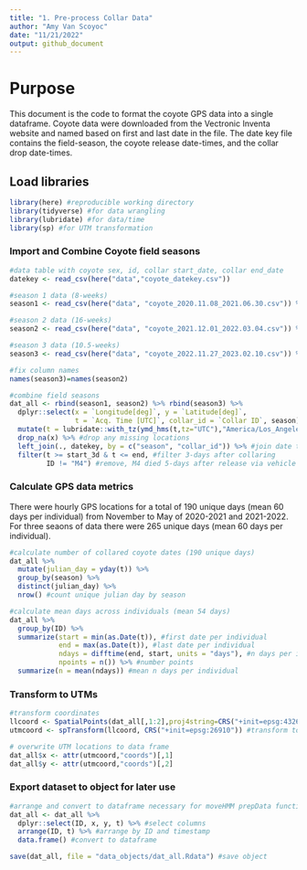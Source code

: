 ```yaml
---
title: "1. Pre-process Collar Data"
author: "Amy Van Scoyoc"
date: "11/21/2022"
output: github_document
---
```


# Purpose 
This document is the code to format the coyote GPS data into a single dataframe. Coyote data were downloaded from the Vectronic Inventa website and named based on first and last date in the file. The date key file contains the field-season, the coyote release date-times, and the collar drop date-times. 

## Load libraries

```r
library(here) #reproducible working directory
library(tidyverse) #for data wrangling
library(lubridate) #for data/time
library(sp) #for UTM transformation
```

### Import and Combine Coyote field seasons
```r
#data table with coyote sex, id, collar start_date, collar end_date
datekey <- read_csv(here("data","coyote_datekey.csv")) 

#season 1 data (8-weeks)
season1 <- read_csv(here("data", "coyote_2020.11.08_2021.06.30.csv")) %>% mutate(season = 1)

#season 2 data (16-weeks)
season2 <- read_csv(here("data", "coyote_2021.12.01_2022.03.04.csv")) %>% mutate(season = 2)

#season 3 data (10.5-weeks)
season3 <- read_csv(here("data", "coyote_2022.11.27_2023.02.10.csv")) %>% mutate(season = 3)

#fix column names
names(season3)=names(season2)

#combine field seasons
dat_all <- rbind(season1, season2) %>% rbind(season3) %>% 
  dplyr::select(x = `Longitude[deg]`, y = `Latitude[deg]`, 
                t = `Acq. Time [UTC]`, collar_id = `Collar ID`, season) %>%
  mutate(t = lubridate::with_tz(ymd_hms(t,tz="UTC"),"America/Los_Angeles")) %>% #adjust time
  drop_na(x) %>% #drop any missing locations
  left_join(., datekey, by = c("season", "collar_id")) %>% #join date table for filtering
  filter(t >= start_3d & t <= end, #filter 3-days after collaring
         ID != "M4") #remove, M4 died 5-days after release via vehicle collision
```
### Calculate GPS data metrics

There were hourly GPS locations for a total of 190 unique days (mean 60 days per individual) from November to May of 2020-2021 and 2021-2022. For three seaons of data there were 265 unique days (mean 60 days per individual).
```r
#calculate number of collared coyote dates (190 unique days)
dat_all %>% 
  mutate(julian_day = yday(t)) %>% 
  group_by(season) %>% 
  distinct(julian_day) %>% 
  nrow() #count unique julian day by season
```

```r
#calculate mean days across individuals (mean 54 days)
dat_all %>% 
  group_by(ID) %>% 
  summarize(start = min(as.Date(t)), #first date per individual
            end = max(as.Date(t)), #last date per individual
            ndays = difftime(end, start, units = "days"), #n days per individual
            npoints = n()) %>% #number points
  summarize(n = mean(ndays)) #mean n days per individual
```

### Transform to UTMs
```r
#transform coordinates
llcoord <- SpatialPoints(dat_all[,1:2],proj4string=CRS("+init=epsg:4326")) #transform to sp object
utmcoord <- spTransform(llcoord, CRS("+init=epsg:26910")) #transform to utms

# overwrite UTM locations to data frame
dat_all$x <- attr(utmcoord,"coords")[,1]
dat_all$y <- attr(utmcoord,"coords")[,2]
```

### Export dataset to object for later use
```r
#arrange and convert to dataframe necessary for moveHMM prepData function
dat_all <- dat_all %>% 
  dplyr::select(ID, x, y, t) %>% #select columns
  arrange(ID, t) %>% #arrange by ID and timestamp
  data.frame() #convert to dataframe

save(dat_all, file = "data_objects/dat_all.Rdata") #save object
```